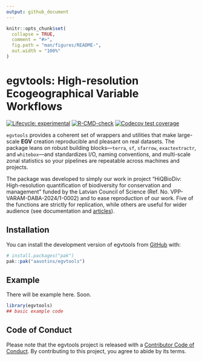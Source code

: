 ```yaml
---
output: github_document
---
```


<!-- README.md is generated from README.Rmd. Please edit that file -->

```r
knitr::opts_chunk$set(
  collapse = TRUE,
  comment = "#>",
  fig.path = "man/figures/README-",
  out.width = "100%"
)
```

# egvtools: High-resolution Ecogeographical Variable Workflows

<!-- badges: start -->
[![Lifecycle: experimental](https://img.shields.io/badge/lifecycle-experimental-orange.svg)](https://lifecycle.r-lib.org/articles/stages.html#experimental)
[![R-CMD-check](https://github.com/aavotins/egvtools/actions/workflows/R-CMD-check.yaml/badge.svg)](https://github.com/aavotins/egvtools/actions/workflows/R-CMD-check.yaml)
[![Codecov test coverage](https://codecov.io/gh/aavotins/egvtools/graph/badge.svg)](https://app.codecov.io/gh/aavotins/egvtools)
<!-- badges: end -->

`egvtools` provides a coherent set of wrappers and utilities that make
large-scale **EGV** creation reproducible and pleasant on real datasets.
The package leans on robust building blocks—`terra`, `sf`, `sfarrow`,
`exactextractr`, and `whitebox`—and standardizes I/O, naming conventions,
and multi-scale zonal statistics so your pipelines are repeatable across machines
and projects.

The package was developed to simply our work in project "HiQBioDiv: High-resolution 
quantification of biodiversity for conservation and management" funded by the Latvian 
Council of Science (Ref. No. VPP-VARAM-DABA-2024/1-0002) and to ease reproduction of our work. 
Five of the functions are strictly for replication, while others are useful for wider 
audience (see documentation and [articles]()).

## Installation

You can install the development version of egvtools from [GitHub](https://github.com/) with:

``` r
# install.packages("pak")
pak::pak("aavotins/egvtools")
```

## Example

There will be example here. Soon.

```r
library(egvtools)
## basic example code
```


## Code of Conduct

Please note that the egvtools project is released with a [Contributor Code of Conduct](https://contributor-covenant.org/version/2/1/CODE_OF_CONDUCT.html). By contributing to this project, you agree to abide by its terms.
